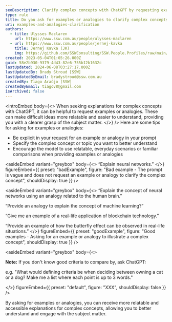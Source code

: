 ```yaml
---
seoDescription: Clarify complex concepts with ChatGPT by requesting examples or analogies that provide relatable and accessible explanations.
type: rule
title: Do you ask for examples or analogies to clarify complex concepts?
uri: examples-and-analogies-clarification
authors:
  - title: Ulysses Maclaren
    url: https://www.ssw.com.au/people/ulysses-maclaren
  - url: https://www.ssw.com.au/people/jernej-kavka
    title: Jernej Kavka (JK)
    img: https://github.com/SSWConsulting/SSW.People.Profiles/raw/main/Jernej-Kavka/Images/Jernej-Kavka-Profile.jpg
created: 2023-05-04T01:05:26.000Z
guid: 58e2b930-9379-4d43-82e6-755b12b1632c
lastUpdated: 2024-06-08T03:27:17.000Z
lastUpdatedBy: Brady Stroud [SSW]
lastUpdatedByEmail: bradystroud@ssw.com.au
createdBy: Tiago Araújo [SSW]
createdByEmail: tiagov8@gmail.com
isArchived: false
---
```


<introEmbed
  body={<>
When seeking explanations for complex concepts with ChatGPT, it can be helpful to request examples or analogies. These can make difficult ideas more relatable and easier to understand, providing you with a clearer grasp of the subject matter.
  </>}
/>
Here are some tips for asking for examples or analogies:

- Be explicit in your request for an example or analogy in your prompt
- Specify the complex concept or topic you want to better understand
- Encourage the model to use relatable, everyday scenarios or familiar comparisons when providing examples or analogies


<asideEmbed
  variant="greybox"
  body={<>
    “Explain neural networks.”
  </>}
  figureEmbed={{
    preset: "badExample",
    figure: "Bad example - The prompt is vague and does not request an example or analogy to clarify the complex concept",
    shouldDisplay: true
  }}
/>



<asideEmbed
  variant="greybox"
  body={<>
    “Explain the concept of neural networks using an analogy related to the human brain.”

“Provide an analogy to explain the concept of machine learning?”

“Give me an example of a real-life application of blockchain technology.”

“Provide an example of how the butterfly effect can be observed in real-life situations.”
  </>}
  figureEmbed={{
    preset: "goodExample",
    figure: "Good examples - Asking for an example or analogy to illustrate a complex concept",
    shouldDisplay: true
  }}
/>



<asideEmbed
  variant="greybox"
  body={<>
    
**Note:** If you don't know good criteria to compare by, ask ChatGPT:

e.g. "What would defining criteria be when deciding between owning a cat or a dog? Make me a list where each point is up to 3 words."

  </>}
  figureEmbed={{
    preset: "default",
    figure: "XXX",
    shouldDisplay: false
  }}
/>


By asking for examples or analogies, you can receive more relatable and accessible explanations for complex concepts, allowing you to better understand and engage with the subject matter.
